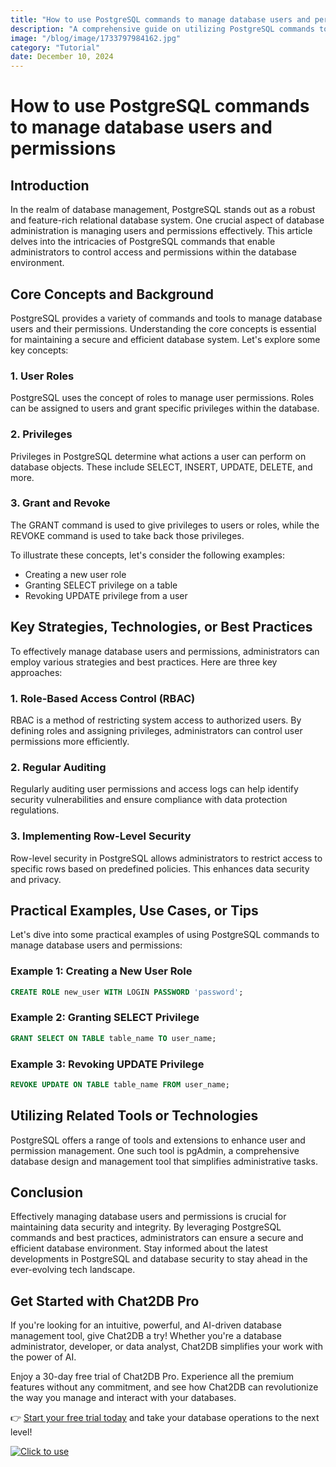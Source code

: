 ```yaml
---
title: "How to use PostgreSQL commands to manage database users and permissions"
description: "A comprehensive guide on utilizing PostgreSQL commands to effectively manage database users and permissions."
image: "/blog/image/1733797984162.jpg"
category: "Tutorial"
date: December 10, 2024
---
```


# How to use PostgreSQL commands to manage database users and permissions

## Introduction

In the realm of database management, PostgreSQL stands out as a robust and feature-rich relational database system. One crucial aspect of database administration is managing users and permissions effectively. This article delves into the intricacies of PostgreSQL commands that enable administrators to control access and permissions within the database environment.

## Core Concepts and Background

PostgreSQL provides a variety of commands and tools to manage database users and their permissions. Understanding the core concepts is essential for maintaining a secure and efficient database system. Let's explore some key concepts:

### 1. User Roles

PostgreSQL uses the concept of roles to manage user permissions. Roles can be assigned to users and grant specific privileges within the database.

### 2. Privileges

Privileges in PostgreSQL determine what actions a user can perform on database objects. These include SELECT, INSERT, UPDATE, DELETE, and more.

### 3. Grant and Revoke

The GRANT command is used to give privileges to users or roles, while the REVOKE command is used to take back those privileges.

To illustrate these concepts, let's consider the following examples:

- Creating a new user role
- Granting SELECT privilege on a table
- Revoking UPDATE privilege from a user

## Key Strategies, Technologies, or Best Practices

To effectively manage database users and permissions, administrators can employ various strategies and best practices. Here are three key approaches:

### 1. Role-Based Access Control (RBAC)

RBAC is a method of restricting system access to authorized users. By defining roles and assigning privileges, administrators can control user permissions more efficiently.

### 2. Regular Auditing

Regularly auditing user permissions and access logs can help identify security vulnerabilities and ensure compliance with data protection regulations.

### 3. Implementing Row-Level Security

Row-level security in PostgreSQL allows administrators to restrict access to specific rows based on predefined policies. This enhances data security and privacy.

## Practical Examples, Use Cases, or Tips

Let's dive into some practical examples of using PostgreSQL commands to manage database users and permissions:

### Example 1: Creating a New User Role

```sql
CREATE ROLE new_user WITH LOGIN PASSWORD 'password';
```

### Example 2: Granting SELECT Privilege

```sql
GRANT SELECT ON TABLE table_name TO user_name;
```

### Example 3: Revoking UPDATE Privilege

```sql
REVOKE UPDATE ON TABLE table_name FROM user_name;
```

## Utilizing Related Tools or Technologies

PostgreSQL offers a range of tools and extensions to enhance user and permission management. One such tool is pgAdmin, a comprehensive database design and management tool that simplifies administrative tasks.

## Conclusion

Effectively managing database users and permissions is crucial for maintaining data security and integrity. By leveraging PostgreSQL commands and best practices, administrators can ensure a secure and efficient database environment. Stay informed about the latest developments in PostgreSQL and database security to stay ahead in the ever-evolving tech landscape.


## Get Started with Chat2DB Pro

If you're looking for an intuitive, powerful, and AI-driven database management tool, give Chat2DB a try! Whether you're a database administrator, developer, or data analyst, Chat2DB simplifies your work with the power of AI.

Enjoy a 30-day free trial of Chat2DB Pro. Experience all the premium features without any commitment, and see how Chat2DB can revolutionize the way you manage and interact with your databases.

👉 [Start your free trial today](https://chat2db.ai/pricing) and take your database operations to the next level!


[![Click to use](/image/blog/bg/chat2db.jpg)](https://chat2db.ai/)
